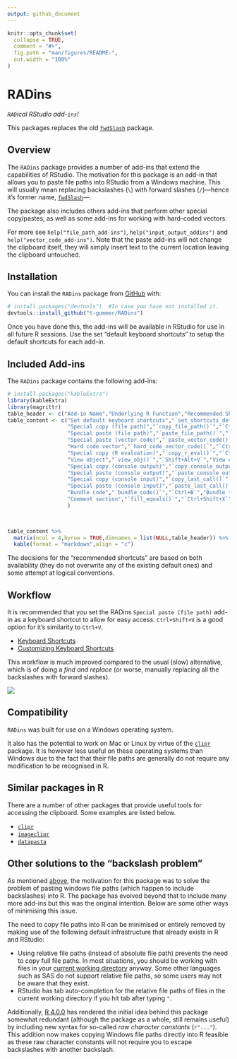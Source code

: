 ```yaml
---
output: github_document
---
```


<!-- README.md is generated from README.Rmd. Please edit that file -->

```r
knitr::opts_chunk$set(
  collapse = TRUE,
  comment = "#>",
  fig.path = "man/figures/README-",
  out.width = "100%"
)
```

# RADins

<!-- badges: start -->
<!-- badges: end -->
*`RAD`ical RStudio add-`ins`!*

This packages replaces the old [`fwdSlash`](https://github.com/t-gummer/fwdSlash) package.

## Overview

The `RADins` package provides a number of add-ins that extend the capabilities of RStudio. The motivation for this package is an add-in that allows you to paste file paths into RStudio from a Windows machine. This will usually mean replacing backslashes (`\`) with forward slashes (`/`)---hence it's former name, [`fwdSlash`](https://github.com/t-gummer/fwdSlash)---.

The package also includes others add-ins that perform other special copy/pastes, as well as some add-ins for working with hard-coded vectors.

<!-- * An add-in to copy a file path in R and convert it into a system (Windows) file path. -->
<!-- * An add-in to paste the hard-code for a vector based on the current selection. -->
<!-- * An add-in the evaluate the code currently selected in RStudio and replace it with a hard-coded vector. -->
<!-- * An add-in to evaluate the code currently selected in RStudio and put the output into the clipboard. -->

For more see `help("file_path_add-ins")`, `help("input_output_addins")` and `help("vector_code_add-ins")`. Note that the paste add-ins will not change the clipboard itself, they will simply insert text to the current location leaving the clipboard untouched.


## Installation

You can install the `RADins` package from [GitHub](https://github.com/t-gummer/RADins) with:

``` r
# install.packages("devtools")  #In case you have not installed it.
devtools::install_github("t-gummer/RADins")
```

Once you have done this, the add-ins will be available in RStudio for use in all future R sessions. Use the set "default keyboard shortcuts" to setup the default shortcuts for each add-in.


## Included Add-ins


The `RADins` package contains the following add-ins:

```r
# install.packages("kableExtra")
library(kableExtra)
library(magrittr)
table_header <- c("Add-in Name","Underlying R Function","Recommended Shortcut","Description")
table_content <- c("Set default keyboard shortcuts","`set_shortcuts_default()`","_none_","Click on this add-in in RStudio to set the shortcuts for the other add-ins below.",
                   "Special copy (file path)","`copy_file_path()`","`Ctrl+Alt+C`","Copy a file path to the clipboard so that it will work as a Windows file path.",
                   "Special paste (file path)","`paste_file_path()`","`Ctrl+Shift+V`","Paste a file path in the clipboard so that it will work as an R file path (this does _not_ change the clipboard).",
                   "Special paste (vector code)","`paste_vector_code()`","`Ctrl+H`","Pastes the current text in the clipboard as R code for a hard-coded vector using the `c()` function (this does _not_ change the clipboard).",
                   "Hard code vector","`hard_code_vector_code()`","`Ctrl+Alt+H`","Evaluate the current selected code in RStudio and replace it with a hard-coded vector.",
                   "Special copy (R evaluation)","`copy_r_eval()`","`Ctrl+G`","Evaluate currently selected code in RStudio and copy the output to the clipboard (one line per element of vectors). This can be thought of as reversing the \"_Special paste (vector code)_\" add-in.",
                   "View object","`view_obj()`","`Shift+Alt+V`","View currently selected object (or code that will create an object) in the Viewer pane. This is a shortcut version of running the function `View()` or clicking on the object in the Environment pane.",
                   "Special copy (console output)","`copy_console_output()`","`Ctrl+Alt+2`","Copy current console output to the clipboard.",
                   "Special paste (console output)","`paste_console_output()`","`Ctrl+Alt+1`","Paste current console output to the current cursor position",
                   "Special copy (console input)","`copy_last_call()`","`Shift+Alt+2`","Copy current R evaluation in the console to the clipboard.",
                   "Special paste (console input)","`paste_last_call()`","`Shift+Alt+1`","Paste current R evaluation in the console to the current cursor position.",
                   "Bundle code","`bundle_code()`","`Ctrl+B`","Bundle the current selected text into a file.",
                   "Comment section","`fill_equals()`","`Ctrl+Shift+X`","Fill the rest of a line with equals signs (up to 80 characters)."
                   )

    

table_content %>% 
  matrix(ncol = 4,byrow = TRUE,dimnames = list(NULL,table_header)) %>% 
  kable(format = "markdown",align = "c")

```

The decisions for the "recommended shortcuts" are based on both availability (they do not overwrite any of the existing default ones) and some attempt at logical conventions.
<!-- Rationalise each choice of shortcut below -->

## Workflow

It is recommended that you set the RADins `Special paste (file path)` add-in as a keyboard shortcut to allow for easy access. `Ctrl+Shift+V` is a good option for it's similarity to `Ctrl+V`.

* [Keyboard Shortcuts](https://rstudio.github.io/rstudioaddins/#keyboard-shorcuts)
* [Customizing Keyboard Shortcuts](https://support.rstudio.com/hc/en-us/articles/206382178-Customizing-Keyboard-Shortcuts)


This workflow is much improved compared to the usual (slow) alternative, which is of doing a _find and replace_ (or worse, manually replacing all the backslashes with forward slashes).

![](img/pastePath.gif)

<!-- Make gif for more of the addins -->

<!-- There is a function in the RADins package that allows you to easily change the RStudio keyboard shortcut _programmatically_ as an alternative to clicking through menus. -->

## Compatibility

`RADins` was built for use on a Windows operating system.

It also has the potential to work on Mac or Linux by virtue of the [`clipr`](https://www.r-pkg.org/pkg/clipr) package. It is however less useful on these operating systems than Windows due to the fact that their file paths are generally do not require any modification to be recognised in R.

## Similar packages in R

There are a number of other packages that provide useful tools for accessing the clipboard. Some examples are listed below.

* [`clipr`](https://www.r-pkg.org/pkg/clipr)
* [`imageclipr`](https://github.com/Timag/imageclipr)
* [`datapasta`](https://github.com/MilesMcBain/datapasta)

## Other solutions to the "backslash problem"

As mentioned [above](#Overview), the motivation for this package was to solve the problem of pasting windows file paths (which happen to include backslashes) into R. The package has evolved beyond that to include many more add-ins but this was the original intention. Below are some other ways of minimising this issue.

The need to copy file paths into R can be minimised or entirely removed by making use of the following default infrastructure that already exists in R and RStudio:

* Using relative file paths (instead of absolute file path) prevents the need to copy full file paths. In most situations, you should be working with files in your [current working directory](https://www.rdocumentation.org/packages/base/versions/3.6.2/topics/getwd) anyway. Some other languages such as SAS do not support relative file paths, so some users may not be aware that they exist.
* RStudio has tab auto-completion for the relative file paths of files in the current working directory if you hit tab after typing `"`.


Additionally, [R 4.0.0](https://stat.ethz.ch/pipermail/r-announce/2020/000653.html) has rendered the initial idea behind this package somewhat redundant (although the package as a whole, still remains useful) by including new syntax for so-called _raw character constants_ (` r"..."`). This addition now makes copying Windows file paths directly into R feasible as these raw character constants will not require you to escape backslashes with another backslash.
